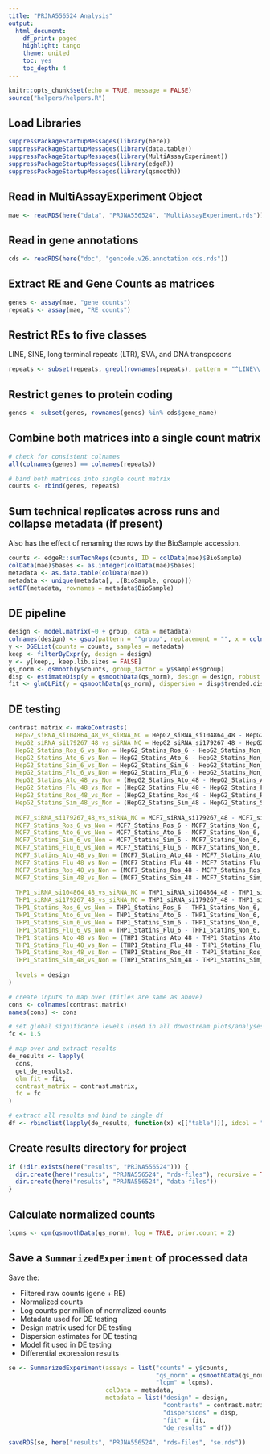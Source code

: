 ```yaml
---
title: "PRJNA556524 Analysis"
output:
  html_document:
    df_print: paged
    highlight: tango
    theme: united
    toc: yes
    toc_depth: 4
---
```


```r
knitr::opts_chunk$set(echo = TRUE, message = FALSE)
source("helpers/helpers.R")
```

## Load Libraries

```r
suppressPackageStartupMessages(library(here))
suppressPackageStartupMessages(library(data.table))
suppressPackageStartupMessages(library(MultiAssayExperiment))
suppressPackageStartupMessages(library(edgeR))
suppressPackageStartupMessages(library(qsmooth))
```

## Read in MultiAssayExperiment Object

```r
mae <- readRDS(here("data", "PRJNA556524", "MultiAssayExperiment.rds"))
```

## Read in gene annotations

```r
cds <- readRDS(here("doc", "gencode.v26.annotation.cds.rds"))
```

## Extract RE and Gene Counts as matrices

```r
genes <- assay(mae, "gene counts")
repeats <- assay(mae, "RE counts")
```

## Restrict REs to five classes

LINE, SINE, long terminal repeats (LTR), SVA, and DNA transposons

```r
repeats <- subset(repeats, grepl(rownames(repeats), pattern = "^LINE\\.|^SINE\\.|^LTR\\.|.*\\.SVA\\..*|^DNA\\."))
```

## Restrict genes to protein coding

```r
genes <- subset(genes, rownames(genes) %in% cds$gene_name)
```

## Combine both matrices into a single count matrix

```r
# check for consistent colnames
all(colnames(genes) == colnames(repeats))

# bind both matrices into single count matrix
counts <- rbind(genes, repeats)
```

## Sum technical replicates across runs and collapse metadata (if present)

Also has the effect of renaming the rows by the BioSample accession.

```r
counts <- edgeR::sumTechReps(counts, ID = colData(mae)$BioSample)
colData(mae)$bases <- as.integer(colData(mae)$bases)
metadata <- as.data.table(colData(mae))
metadata <- unique(metadata[, .(BioSample, group)])
setDF(metadata, rownames = metadata$BioSample)
```

## DE pipeline

```r
design <- model.matrix(~0 + group, data = metadata)
colnames(design) <- gsub(pattern = "^group", replacement = "", x = colnames(design))
y <- DGEList(counts = counts, samples = metadata)
keep <- filterByExpr(y, design = design)
y <- y[keep,, keep.lib.sizes = FALSE]
qs_norm <- qsmooth(y$counts, group_factor = y$samples$group)
disp <- estimateDisp(y = qsmoothData(qs_norm), design = design, robust = TRUE)
fit <- glmQLFit(y = qsmoothData(qs_norm), dispersion = disp$trended.dispersion, design = design, robust = TRUE)
```

## DE testing

```r
contrast.matrix <- makeContrasts(
  HepG2_siRNA_si104864_48_vs_siRNA_NC = HepG2_siRNA_si104864_48 - HepG2_siRNA_NC_48,
  HepG2_siRNA_si179267_48_vs_siRNA_NC = HepG2_siRNA_si179267_48 - HepG2_siRNA_NC_48,
  HepG2_Statins_Ros_6_vs_Non = HepG2_Statins_Ros_6 - HepG2_Statins_Non_6,
  HepG2_Statins_Ato_6_vs_Non = HepG2_Statins_Ato_6 - HepG2_Statins_Non_6,
  HepG2_Statins_Sim_6_vs_Non = HepG2_Statins_Sim_6 - HepG2_Statins_Non_6,
  HepG2_Statins_Flu_6_vs_Non = HepG2_Statins_Flu_6 - HepG2_Statins_Non_6,
  HepG2_Statins_Ato_48_vs_Non = (HepG2_Statins_Ato_48 - HepG2_Statins_Ato_6) - (HepG2_Statins_Non_48 - HepG2_Statins_Non_6),
  HepG2_Statins_Flu_48_vs_Non = (HepG2_Statins_Flu_48 - HepG2_Statins_Flu_6) - (HepG2_Statins_Non_48 - HepG2_Statins_Non_6),
  HepG2_Statins_Ros_48_vs_Non = (HepG2_Statins_Ros_48 - HepG2_Statins_Ros_6) - (HepG2_Statins_Non_48 - HepG2_Statins_Non_6),
  HepG2_Statins_Sim_48_vs_Non = (HepG2_Statins_Sim_48 - HepG2_Statins_Sim_6) - (HepG2_Statins_Non_48 - HepG2_Statins_Non_6),
  
  MCF7_siRNA_si179267_48_vs_siRNA_NC = MCF7_siRNA_si179267_48 - MCF7_siRNA_NC_48,
  MCF7_Statins_Ros_6_vs_Non = MCF7_Statins_Ros_6 - MCF7_Statins_Non_6,
  MCF7_Statins_Ato_6_vs_Non = MCF7_Statins_Ato_6 - MCF7_Statins_Non_6,
  MCF7_Statins_Sim_6_vs_Non = MCF7_Statins_Sim_6 - MCF7_Statins_Non_6,
  MCF7_Statins_Flu_6_vs_Non = MCF7_Statins_Flu_6 - MCF7_Statins_Non_6,
  MCF7_Statins_Ato_48_vs_Non = (MCF7_Statins_Ato_48 - MCF7_Statins_Ato_6) - (MCF7_Statins_Non_48 - MCF7_Statins_Non_6),
  MCF7_Statins_Flu_48_vs_Non = (MCF7_Statins_Flu_48 - MCF7_Statins_Flu_6) - (MCF7_Statins_Non_48 - MCF7_Statins_Non_6),
  MCF7_Statins_Ros_48_vs_Non = (MCF7_Statins_Ros_48 - MCF7_Statins_Ros_6) - (MCF7_Statins_Non_48 - MCF7_Statins_Non_6),
  MCF7_Statins_Sim_48_vs_Non = (MCF7_Statins_Sim_48 - MCF7_Statins_Sim_6) - (MCF7_Statins_Non_48 - MCF7_Statins_Non_6),
  
  THP1_siRNA_si104864_48_vs_siRNA_NC = THP1_siRNA_si104864_48 - THP1_siRNA_NC_48,
  THP1_siRNA_si179267_48_vs_siRNA_NC = THP1_siRNA_si179267_48 - THP1_siRNA_NC_48,
  THP1_Statins_Ros_6_vs_Non = THP1_Statins_Ros_6 - THP1_Statins_Non_6,
  THP1_Statins_Ato_6_vs_Non = THP1_Statins_Ato_6 - THP1_Statins_Non_6,
  THP1_Statins_Sim_6_vs_Non = THP1_Statins_Sim_6 - THP1_Statins_Non_6,
  THP1_Statins_Flu_6_vs_Non = THP1_Statins_Flu_6 - THP1_Statins_Non_6,
  THP1_Statins_Ato_48_vs_Non = (THP1_Statins_Ato_48 - THP1_Statins_Ato_6) - (THP1_Statins_Non_48 - THP1_Statins_Non_6),
  THP1_Statins_Flu_48_vs_Non = (THP1_Statins_Flu_48 - THP1_Statins_Flu_6) - (THP1_Statins_Non_48 - THP1_Statins_Non_6),
  THP1_Statins_Ros_48_vs_Non = (THP1_Statins_Ros_48 - THP1_Statins_Ros_6) - (THP1_Statins_Non_48 - THP1_Statins_Non_6),
  THP1_Statins_Sim_48_vs_Non = (THP1_Statins_Sim_48 - THP1_Statins_Sim_6) - (THP1_Statins_Non_48 - THP1_Statins_Non_6),
  
  levels = design
)

# create inputs to map over (titles are same as above)
cons <- colnames(contrast.matrix)
names(cons) <- cons

# set global significance levels (used in all downstream plots/analyses)
fc <- 1.5

# map over and extract results
de_results <- lapply(
  cons, 
  get_de_results2, 
  glm_fit = fit, 
  contrast_matrix = contrast.matrix,
  fc = fc
)

# extract all results and bind to single df
df <- rbindlist(lapply(de_results, function(x) x[["table"]]), idcol = "contrast")
```

## Create results directory for project

```r
if (!dir.exists(here("results", "PRJNA556524"))) {
  dir.create(here("results", "PRJNA556524", "rds-files"), recursive = TRUE)
  dir.create(here("results", "PRJNA556524", "data-files"))
}
```

## Calculate normalized counts

```r
lcpms <- cpm(qsmoothData(qs_norm), log = TRUE, prior.count = 2)
```

## Save a `SummarizedExperiment` of processed data

Save the:

- Filtered raw counts (gene + RE)
- Normalized counts
- Log counts per million of normalized counts
- Metadata used for DE testing
- Design matrix used for DE testing
- Dispersion estimates for DE testing
- Model fit used in DE testing
- Differential expression results

```r
se <- SummarizedExperiment(assays = list("counts" = y$counts,
                                         "qs_norm" = qsmoothData(qs_norm),
                                         "lcpm" = lcpms),
                           colData = metadata,
                           metadata = list("design" = design, 
                                           "contrasts" = contrast.matrix,
                                           "dispersions" = disp,
                                           "fit" = fit,
                                           "de_results" = df))

saveRDS(se, here("results", "PRJNA556524", "rds-files", "se.rds"))
```
